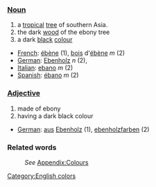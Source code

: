 ===[[Noun]]===
#a [[tropical]] [[tree]] of southern Asia.
#the dark [[wood]] of the ebony tree
#a dark [[black]] [[color|colour]]

*[[French]]: [[ébène]] '' '' (1), [[bois]] d'[[ébène]] ''m'' (2)
*[[German]]: [[Ebenholz]] ''n'' (2),
*[[Italian]]: [[ebano]] ''m'' (2)
*[[Spanish]]: [[ébano]] ''m'' (2)

===[[Adjective]]===
#made of ebony
#having a dark black colour

*[[German]]: [[aus]] [[Ebenholz]] (1), [[ebenholzfarben]] (2) 

===Related words===
:''See'' [[Wiktionary_Appendix:Colours|Appendix:Colours]]

[[Category:English colors]]
